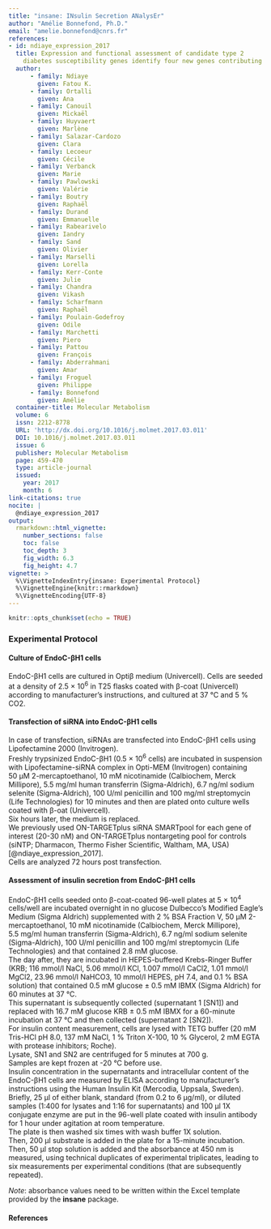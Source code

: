 ```yaml
---
title: "insane: INsulin Secretion ANalysEr"
author: "Amélie Bonnefond, Ph.D."
email: "amelie.bonnefond@cnrs.fr"
references:
- id: ndiaye_expression_2017
  title: Expression and functional assessment of candidate type 2 
    diabetes susceptibility genes identify four new genes contributing to human insulin secretion
  author:
      - family: Ndiaye
        given: Fatou K. 
      - family: Ortalli
        given: Ana 
      - family: Canouil
        given: Mickaël
      - family: Huyvaert
        given: Marlène
      - family: Salazar-Cardozo
        given: Clara
      - family: Lecoeur
        given: Cécile
      - family: Verbanck
        given: Marie
      - family: Pawlowski
        given: Valérie
      - family: Boutry
        given: Raphaël
      - family: Durand
        given: Emmanuelle
      - family: Rabearivelo
        given: Iandry
      - family: Sand
        given: Olivier
      - family: Marselli
        given: Lorella
      - family: Kerr-Conte
        given: Julie
      - family: Chandra
        given: Vikash
      - family: Scharfmann
        given: Raphaël
      - family: Poulain-Godefroy
        given: Odile
      - family: Marchetti
        given: Piero
      - family: Pattou
        given: François
      - family: Abderrahmani
        given: Amar
      - family: Froguel
        given: Philippe
      - family: Bonnefond
        given: Amélie
  container-title: Molecular Metabolism
  volume: 6
  issn: 2212-8778
  URL: 'http://dx.doi.org/10.1016/j.molmet.2017.03.011'
  DOI: 10.1016/j.molmet.2017.03.011
  issue: 6
  publisher: Molecular Metabolism
  page: 459-470
  type: article-journal
  issued:
    year: 2017
    month: 6
link-citations: true
nocite: | 
  @ndiaye_expression_2017
output: 
  rmarkdown::html_vignette:
    number_sections: false
    toc: false
    toc_depth: 3
    fig_width: 6.3
    fig_height: 4.7
vignette: >
  %\VignetteIndexEntry{insane: Experimental Protocol}
  %\VignetteEngine{knitr::rmarkdown}
  %\VignetteEncoding{UTF-8}
---
```


```r
knitr::opts_chunk$set(echo = TRUE)
```

### Experimental Protocol

#### Culture of EndoC-βH1 cells

EndoC-βH1 cells are cultured in Optiβ medium (Univercell). 
Cells are seeded at a density of 2.5&nbsp;×&nbsp;10<sup>6</sup> in T25 flasks coated with β-coat (Univercell) according to manufacturer’s instructions, and cultured at 37&nbsp;°C and 5&nbsp;% CO2. 

#### Transfection of siRNA into EndoC-βH1 cells

In case of transfection, siRNAs are transfected into EndoC-βH1 cells using Lipofectamine 2000 (Invitrogen).  
Freshly trypsinized EndoC-βH1 (0.5&nbsp;×&nbsp;10<sup>6</sup> cells) are incubated in suspension with Lipofectamine-siRNA complex in Opti-MEM (Invitrogen) containing 50&nbsp;μM 2-mercaptoethanol, 10&nbsp;mM nicotinamide (Calbiochem, Merck Millipore), 5.5&nbsp;mg/ml human transferrin (Sigma-Aldrich), 6.7&nbsp;ng/ml sodium selenite (Sigma-Aldrich), 100&nbsp;U/ml penicillin and 100&nbsp;mg/ml streptomycin (Life Technologies) for 10&nbsp;minutes and then are plated onto culture wells coated with β-oat (Univercell).  
Six hours later, the medium is replaced.  
We previously used ON-TARGETplus siRNA SMARTpool for each gene of interest (20-30&nbsp;nM) and ON-TARGETplus nontargeting pool for controls (siNTP; Dharmacon, Thermo Fisher Scientific, Waltham, MA, USA) [@ndiaye_expression_2017].  
Cells are analyzed 72 hours post transfection.

#### Assessment of insulin secretion from EndoC-βH1 cells

EndoC-βH1 cells seeded onto β-coat-coated 96-well plates at 5&nbsp;×&nbsp;10<sup>4</sup> cells/well are incubated overnight in no glucose Dulbecco’s Modified Eagle’s Medium (Sigma Aldrich) supplemented with 2&nbsp;% BSA Fraction V, 50&nbsp;μM 2-mercaptoethanol, 10&nbsp;mM nicotinamide (Calbiochem, Merck Millipore), 5.5&nbsp;mg/ml human transferrin (Sigma-Aldrich), 6.7&nbsp;ng/ml sodium selenite (Sigma-Aldrich), 100&nbsp;U/ml penicillin and 100&nbsp;mg/ml streptomycin (Life Technologies) and that contained 2.8&nbsp;mM glucose.  
The day after, they are incubated in HEPES-buffered Krebs-Ringer Buffer (KRB; 116&nbsp;mmol/l NaCl, 5.06&nbsp;mmol/l KCl, 1.007&nbsp;mmol/l CaCl2, 1.01&nbsp;mmol/l MgCl2, 23.96&nbsp;mmol/l NaHCO3, 10&nbsp;mmol/l HEPES, pH&nbsp;7.4, and 0.1&nbsp;% BSA solution) that contained 0.5&nbsp;mM glucose ±&nbsp;0.5 mM IBMX (Sigma Aldrich) for 60&nbsp;minutes at 37&nbsp;°C.  
This supernatant is subsequently collected (supernatant 1 [SN1]) and replaced with 16.7&nbsp;mM glucose KRB ±&nbsp;0.5 mM IBMX for a 60-minute incubation at 37&nbsp;°C and then collected (supernatant 2 [SN2]).  
For insulin content measurement, cells are lysed with TETG buffer (20&nbsp;mM Tris-HCl pH&nbsp;8.0, 137&nbsp;mM NaCl, 1&nbsp;% Triton X-100, 10&nbsp;% Glycerol, 2&nbsp;mM EGTA with protease inhibitors; Roche).  
Lysate, SN1 and SN2 are centrifuged for 5&nbsp;minutes at 700&nbsp;g.  
Samples are kept frozen at -20&nbsp;°C before use.  
Insulin concentration in the supernatants and intracellular content of the EndoC-βH1 cells are measured by ELISA according to manufacturer’s instructions using the Human Insulin Kit (Mercodia, Uppsala, Sweden).  
Briefly, 25&nbsp;µl of either blank, standard (from 0.2 to 6&nbsp;µg/ml), or diluted samples (1:400 for lysates and 1:16 for supernatants) and 100&nbsp;µl 1X conjugate enzyme are put in the 96-well plate coated with insulin antibody for 1&nbsp;hour under agitation at room temperature.  
The plate is then washed six times with wash buffer 1X solution.  
Then, 200&nbsp;µl substrate is added in the plate for a 15-minute incubation.  
Then, 50&nbsp;µl stop solution is added and the absorbance at 450&nbsp;nm is measured, using technical duplicates of experimental triplicates, leading to six measurements per experimental conditions (that are subsequently repeated).

*Note*: absorbance values need to be written within the Excel template provided by the **insane** package.

#### References
